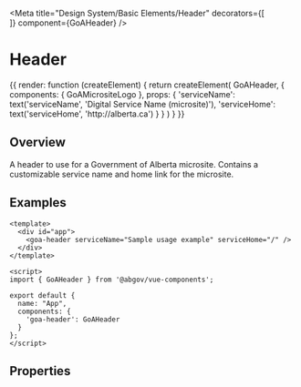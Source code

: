 

<Meta title="Design System/Basic Elements/Header" 
  decorators={[    
  ]}
  component={GoAHeader} />

# Header

<!-- 
  This syntax isn't the greatest... It supposedly works with template and props properties, but I could not get it to work.
<Preview>
  <Story name="Micro Site Logo" height={100}>
    {{
      components: { GoAHeader },
      template: `<goa-header :serviceName="serviceName" :serviceHome="serviceHome" />`,
      props: {
        serviceName: {
          type: String,
          default: text('serviceName', 'Microsite name')
        },
        serviceHome: {
          type: String,
          default: text('serviceHome', '/')
        }
      }  
    }}
  </Story>
</Preview>
-->
<Preview>
  <Story name="Header" height={150}>
    {{
      render: function (createElement) {
        return createElement(
          GoAHeader, {
            components: { GoAMicrositeLogo },
            props: {
              'serviceName': text('serviceName', 'Digital Service Name (microsite)'),
              'serviceHome': text('serviceHome', 'http://alberta.ca')              
            }
          }
        )
      }
    }}
  </Story>
</Preview>

## Overview

A header to use for a Government of Alberta microsite.  Contains a customizable service name and home link for the microsite.

## Examples
```
<template>
  <div id="app">
    <goa-header serviceName="Sample usage example" serviceHome="/" />
  </div>
</template>

<script>
import { GoAHeader } from '@abgov/vue-components';

export default {
  name: "App",
  components: {
    'goa-header': GoAHeader
  }
};
</script>
```

## Properties

<Props of={GoAHeader} />